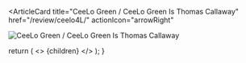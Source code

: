 <ArticleCard
  title="CeeLo Green / CeeLo Green Is Thomas Callaway"
  href="/review/ceelo4L/"
  actionIcon="arrowRight"
>

![CeeLo Green / CeeLo Green Is Thomas Callaway](../../images/cd/ceelo4L.jpg)

</ArticleCard>

  return (
    <>
      {children}
    </>
  );
}